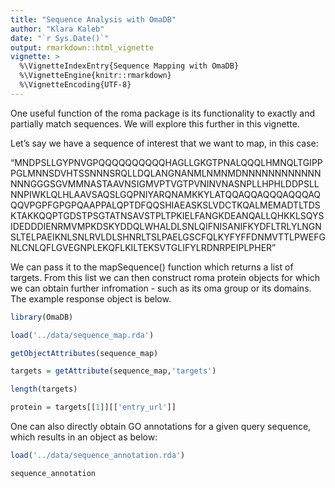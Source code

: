 ```yaml
---
title: "Sequence Analysis with OmaDB"
author: "Klara Kaleb"
date: "`r Sys.Date()`"
output: rmarkdown::html_vignette
vignette: >
  %\VignetteIndexEntry{Sequence Mapping with OmaDB}
  %\VignetteEngine{knitr::rmarkdown}
  %\VignetteEncoding{UTF-8}
---
```


One useful function of the roma package is its functionality to exactly and partially match sequences. We will explore this further in this vignette. 

Let's say we have a sequence of interest that we want to map, in this case:

 "MNDPSLLGYPNVGPQQQQQQQQQQHAGLLGKGTPNALQQQLHMNQLTGIPPPGLMNNSDVHTSSNNNSRQLLDQLANGNANMLNMNMDNNNNNNNNNNNNNNNGGGSGVMMNASTAAVNSIGMVPTVGTPVNINVNASNPLLHPHLDDPSLLNNPIWKLQLHLAAVSAQSLGQPNIYARQNAMKKYLATQQAQQAQQQAQQQAQQQVPGPFGPGPQAAPPALQPTDFQQSHIAEASKSLVDCTKQALMEMADTLTDSKTAKKQQPTGDSTPSGTATNSAVSTPLTPKIELFANGKDEANQALLQHKKLSQYSIDEDDDIENRMVMPKDSKYDDQLWHALDLSNLQIFNISANIFKYDFLTRLYLNGNSLTELPAEIKNLSNLRVLDLSHNRLTSLPAELGSCFQLKYFYFFDNMVTTLPWEFGNLCNLQFLGVEGNPLEKQFLKILTEKSVTGLIFYLRDNRPEIPLPHER"

We can pass it to the mapSequence() function which returns a list of targets. From this list we can then construct roma protein objects for which we can obtain further infromation - such as its oma group or its domains. The example response object is below.

```r
library(OmaDB)

load('../data/sequence_map.rda')

getObjectAttributes(sequence_map)

targets = getAttribute(sequence_map,'targets')

length(targets) 

protein = targets[[1]][['entry_url']]

```

One can also directly obtain GO annotations for a given query sequence, which results in an object as below:

```r

load('../data/sequence_annotation.rda')

sequence_annotation 

```

